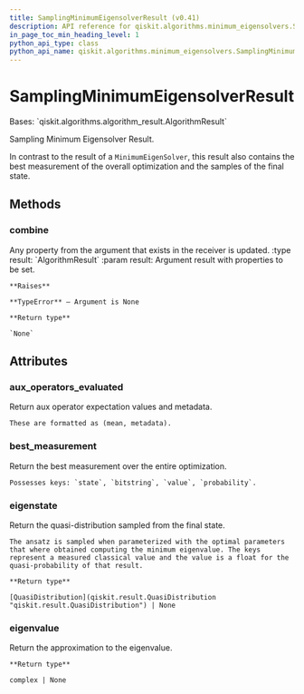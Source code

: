 ```yaml
---
title: SamplingMinimumEigensolverResult (v0.41)
description: API reference for qiskit.algorithms.minimum_eigensolvers.SamplingMinimumEigensolverResult in qiskit v0.41
in_page_toc_min_heading_level: 1
python_api_type: class
python_api_name: qiskit.algorithms.minimum_eigensolvers.SamplingMinimumEigensolverResult
---
```


# SamplingMinimumEigensolverResult

<Class id="qiskit.algorithms.minimum_eigensolvers.SamplingMinimumEigensolverResult" isDedicatedPage={true} github="https://github.com/qiskit/qiskit/tree/stable/0.23/qiskit/algorithms/minimum_eigensolvers/sampling_mes.py" signature="SamplingMinimumEigensolverResult" modifiers="class">
  Bases: `qiskit.algorithms.algorithm_result.AlgorithmResult`

  Sampling Minimum Eigensolver Result.

  In contrast to the result of a `MinimumEigenSolver`, this result also contains the best measurement of the overall optimization and the samples of the final state.

  ## Methods

  <span id="qiskit-algorithms-minimum-eigensolvers-samplingminimumeigensolverresult-combine" />

  ### combine

  <Function id="qiskit.algorithms.minimum_eigensolvers.SamplingMinimumEigensolverResult.combine" signature="SamplingMinimumEigensolverResult.combine(result)">
    Any property from the argument that exists in the receiver is updated. :type result: `AlgorithmResult` :param result: Argument result with properties to be set.

    **Raises**

    **TypeError** – Argument is None

    **Return type**

    `None`
  </Function>

  ## Attributes

  ### aux\_operators\_evaluated

  <Attribute id="qiskit.algorithms.minimum_eigensolvers.SamplingMinimumEigensolverResult.aux_operators_evaluated">
    Return aux operator expectation values and metadata.

    These are formatted as (mean, metadata).
  </Attribute>

  ### best\_measurement

  <Attribute id="qiskit.algorithms.minimum_eigensolvers.SamplingMinimumEigensolverResult.best_measurement">
    Return the best measurement over the entire optimization.

    Possesses keys: `state`, `bitstring`, `value`, `probability`.
  </Attribute>

  ### eigenstate

  <Attribute id="qiskit.algorithms.minimum_eigensolvers.SamplingMinimumEigensolverResult.eigenstate">
    Return the quasi-distribution sampled from the final state.

    The ansatz is sampled when parameterized with the optimal parameters that where obtained computing the minimum eigenvalue. The keys represent a measured classical value and the value is a float for the quasi-probability of that result.

    **Return type**

    [QuasiDistribution](qiskit.result.QuasiDistribution "qiskit.result.QuasiDistribution") | None
  </Attribute>

  ### eigenvalue

  <Attribute id="qiskit.algorithms.minimum_eigensolvers.SamplingMinimumEigensolverResult.eigenvalue">
    Return the approximation to the eigenvalue.

    **Return type**

    complex | None
  </Attribute>
</Class>

